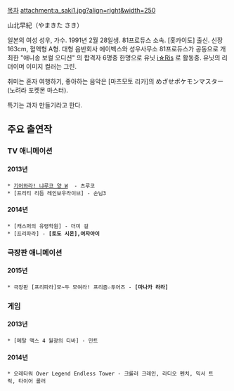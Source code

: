 [[목차]]
attachment:a_saki1.jpg?align=right&width=250


山北早紀（やまきた さき）


일본의 여성 성우, 가수. 1991년 2월 28일생. 81프로듀스 소속. [홋카이도] 출신.
신장 163cm, 혈액형 A형.
대형 음반회사 에이벡스와 성우사무소 81프로듀스가 공동으로 개최한
"애니송 보컬 오디션" 의 합격자 6명중 한명으로 유닛 [[i☆Ris]] 로 활동중.
유닛의 리더이며 이미지 컬러는 그린.

취미는 혼자 여행하기, 좋아하는 음악은 [마츠모토 리카]의 めざせポケモンマスター(노려라 포켓몬 마스터).

특기는 과자 만들기라고 한다.


== 주요 출연작 ==
=== TV 애니메이션 ===
==== 2013년 ====
 * [[기어와라! 냐루코 양/애니메이션|기어와라! 냐루코 양 W]]  - 츠루코
 * [프리티 리듬 레인보우라이브] - 손님3

==== 2014년 ====
 * [캐스퍼의 유령학원] - 더미 걸
 * [프리파라] - '''[토도 시온],여자아이'''

=== 극장판 애니메이션 ===
==== 2015년 ====
 * 극장판 [프리파라]모~두 모여라! 프리즘☆투어즈 - '''[마나카 라라]'''

=== 게임 ===
==== 2013년 ====
 * [메탈 맥스 4 월광의 디바] - 민트

==== 2014년 ====
 * 오레타워 Over Legend Endless Tower - 크롤러 크레인, 라디오 펜치, 믹서 트럭, 타이어 롤러

